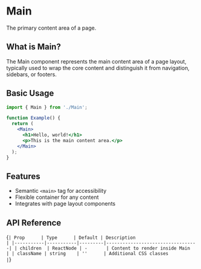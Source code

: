
<Meta of={MainStories} title="Page Layout/Main" />

# Main

The primary content area of a page.

## What is Main?

The Main component represents the main content area of a page layout, typically used to wrap the core content and distinguish it from navigation, sidebars, or footers.

## Basic Usage

```jsx
import { Main } from './Main';

function Example() {
  return (
    <Main>
      <h1>Hello, world!</h1>
      <p>This is the main content area.</p>
    </Main>
  );
}
```

## Features

- Semantic `<main>` tag for accessibility
- Flexible container for any content
- Integrates with page layout components

## API Reference

<Markdown>{`
| Prop      | Type      | Default | Description                      |
|-----------|-----------|---------|----------------------------------|
| children  | ReactNode | -       | Content to render inside Main    |
| className | string    | ''      | Additional CSS classes           |
`}</Markdown>
